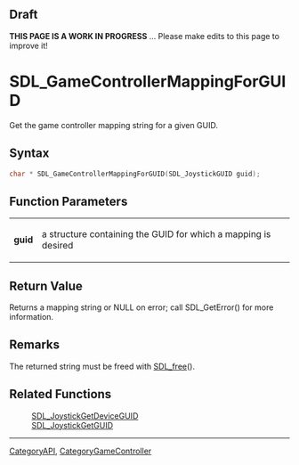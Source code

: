 
== Draft ==


'''THIS PAGE IS A WORK IN PROGRESS''' ... Please make edits to this page to improve it!


<!-- #*^*^*^*^*See https://wiki.libsdl.org/SGFunctions for details on editing this page*^*^*^*^* -->

= SDL_GameControllerMappingForGUID =

Get the game controller mapping string for a given GUID.

== Syntax ==

<syntaxhighlight lang='c'>
char * SDL_GameControllerMappingForGUID(SDL_JoystickGUID guid);
</syntaxhighlight>

== Function Parameters ==

{|
|'''guid'''
|a structure containing the GUID for which a mapping is desired
|}

== Return Value ==

Returns a mapping string or NULL on error; call SDL_GetError() for more
information.



== Remarks ==

The returned string must be freed with [[SDL_free]]().

== Related Functions ==

:[[SDL_JoystickGetDeviceGUID]]
:[[SDL_JoystickGetGUID]]

----
[[CategoryAPI]], [[CategoryGameController]]
<!-- #See the Style Guide for instructions on editing the footer. -->


